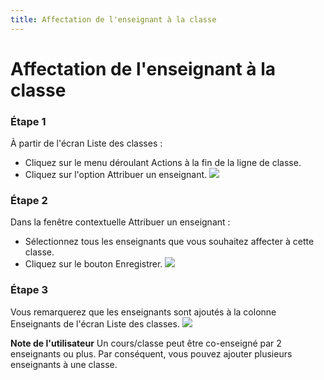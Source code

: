 ```yaml
--- 
title: Affectation de l'enseignant à la classe
--- 
```




# Affectation de l'enseignant à la classe

### Étape 1 
 
 À partir de l'écran Liste des classes : 
 - Cliquez sur le menu déroulant Actions à la fin de la ligne de classe. 
 - Cliquez sur l'option Attribuer un enseignant. 
 ![]( /img/ulearning/teacher/class13.png) 
 ### Étape 2 
 
 Dans la fenêtre contextuelle Attribuer un enseignant : 
 - Sélectionnez tous les enseignants que vous souhaitez affecter à cette classe. 
 - Cliquez sur le bouton Enregistrer. 
 ![]( /img/ulearning/teacher/class14.png) 
 ### Étape 3 
 
 Vous remarquerez que les enseignants sont ajoutés à la colonne Enseignants de l'écran Liste des classes. 
 ![]( /img/ulearning/teacher/class15.png) 
 
 **Note de l'utilisateur** 
 Un cours/classe peut être co-enseigné par 2 enseignants ou plus. Par conséquent, vous pouvez ajouter plusieurs enseignants à une classe.
